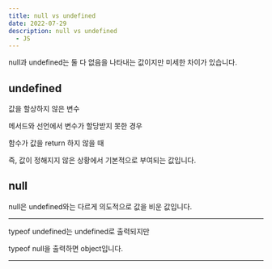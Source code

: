 ```yaml
---
title: null vs undefined
date: 2022-07-29
description: null vs undefined
  - JS
---
```


null과 undefined는 둘 다 없음을 나타내는 값이지만 미세한 차이가 있습니다.

## undefined

값을 할상하지 않은 변수

메서드와 선언에서 변수가 할당받지 못한 경우

함수가 값을 return 하지 않을 때

즉, 값이 정해지지 않은 상황에서 기본적으로 부여되는 값입니다.

## null

null은 undefined와는 다르게 의도적으로 값을 비운 값입니다.

---

typeof undefined는 undefined로 출력되지만

typeof null을 출력하면 object입니다.

---
